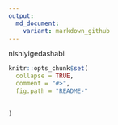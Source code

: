 ```yaml
---
output:
  md_document:
    variant: markdown_github
---
```



nishiyigedashabi
<!-- README.md is generated from README.Rmd. Please edit that file -->

```r
knitr::opts_chunk$set(
  collapse = TRUE,
  comment = "#>",
  fig.path = "README-"
	
	
)
```
